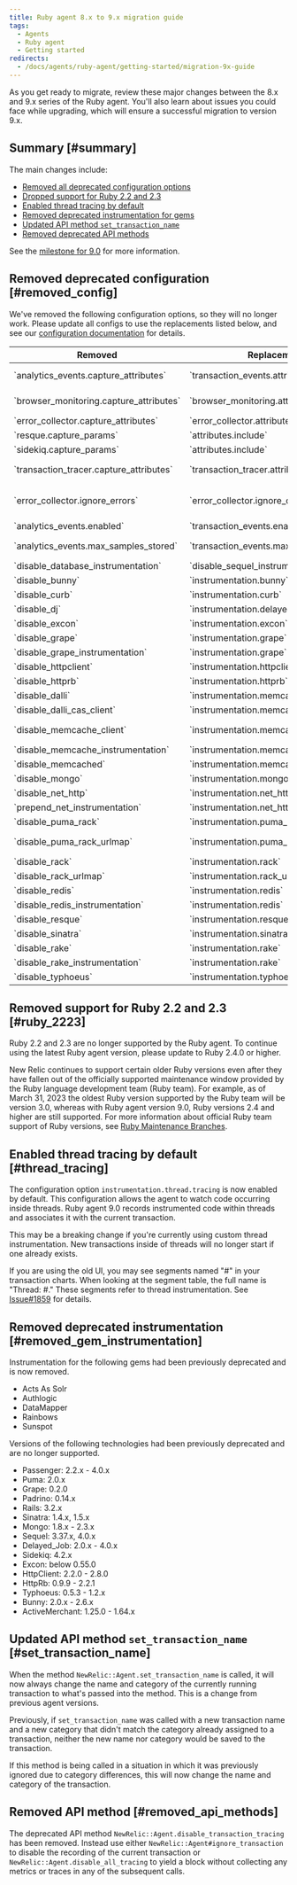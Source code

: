 ```yaml
---
title: Ruby agent 8.x to 9.x migration guide
tags:
  - Agents
  - Ruby agent
  - Getting started
redirects:
  - /docs/agents/ruby-agent/getting-started/migration-9x-guide
---
```


As you get ready to migrate, review these major changes between the 8.x and 9.x series of the Ruby agent. You'll also learn about issues you could face while upgrading, which will ensure a successful migration to version 9.x.

## Summary [#summary]

The main changes include:

* [Removed all deprecated configuration options](#removed_config)
* [Dropped support for Ruby 2.2 and 2.3](#ruby_2223)
* [Enabled thread tracing by default](#thread_tracing)
* [Removed deprecated instrumentation for gems](#removed_gem_instrumentation)
* [Updated API method `set_transaction_name`](#set_transaction_name)
* [Removed deprecated API methods](#removed_api_methods)

See the [milestone for 9.0](https://github.com/newrelic/newrelic-ruby-agent/milestone/28?closed=1) for more information.

## Removed deprecated configuration [#removed_config]

  We've removed the following configuration options, so they will no longer work. Please update all configs to use the replacements listed below, and see our [configuration documentation](/docs/apm/agents/ruby-agent/configuration/ruby-agent-configuration) for details.

<table>
  <thead>
      <tr>
        <th>Removed</th>
        <th>Replacement</th>
        <th>`newrelic.yml` example</th>
      </tr>
  </thead>
  <tbody>
      <tr>
        <td>`analytics_events.capture_attributes`</td>
        <td>`transaction_events.attributes.enabled`</td>
        <td>`transaction_events.attributes.enabled: false`</td>
      </tr>
      <tr>
        <td>`browser_monitoring.capture_attributes`</td>
        <td>`browser_monitoring.attributes.enabled`</td>
        <td>`browser_monitoring.attributes.enabled: false`</td>
      </tr>
      <tr>
        <td>`error_collector.capture_attributes`</td>
        <td>`error_collector.attributes.enabled`</td>
        <td>`error_collector.attributes.enabled: false`</td>
      </tr>
      <tr>
        <td>`resque.capture_params`</td>
        <td>`attributes.include`</td>
        <td>`attributes.include: [&#39;job.resque.args.*&#39;]`</td>
      </tr>
      <tr>
        <td>`sidekiq.capture_params`</td>
        <td>`attributes.include`</td>
        <td>`attributes.include: [&#39;job.sidekiq.args.*&#39;]`</td>
      </tr>
      <tr>
        <td>`transaction_tracer.capture_attributes`</td>
        <td>`transaction_tracer.attributes.enabled`</td>
        <td>`transaction_tracer.attributes.enabled: false`</td>
      </tr>
      <tr>
        <td>`error_collector.ignore_errors`</td>
        <td>`error_collector.ignore_classes`</td>
        <td>`error_collector.ignore_classes: [&#39;ActionController::RoutingError&#39;, &#39;CustomError&#39;]`</td>
      </tr>
      <tr>
        <td>`analytics_events.enabled`</td>
        <td>`transaction_events.enabled`</td>
        <td>`transaction_events.enabled: false`</td>
      </tr>
      <tr>
        <td>`analytics_events.max_samples_stored`</td>
        <td>`transaction_events.max_samples_stored`</td>
        <td>`transaction_events.max_samples_stored: 1200`</td>
      </tr>
      <tr>
        <td>`disable_database_instrumentation`</td>
        <td>`disable_sequel_instrumentation`</td>
        <td>`disable_sequel_instrumentation: true`</td>
      </tr>
      <tr>
        <td>`disable_bunny`</td>
        <td>`instrumentation.bunny`</td>
        <td>`instrumentation.bunny: disabled`</td>
      </tr>
      <tr>
        <td>`disable_curb`</td>
        <td>`instrumentation.curb`</td>
        <td>`instrumentation.curb: disabled`</td>
      </tr>
      <tr>
        <td>`disable_dj`</td>
        <td>`instrumentation.delayed_job`</td>
        <td>`instrumentation.delayed_job: disabled`</td>
      </tr>
      <tr>
        <td>`disable_excon`</td>
        <td>`instrumentation.excon`</td>
        <td>`instrumentation.excon: disabled`</td>
      </tr>
      <tr>
        <td>`disable_grape`</td>
        <td>`instrumentation.grape`</td>
        <td>`instrumentation.grape: disabled`</td>
      </tr>
      <tr>
        <td>`disable_grape_instrumentation`</td>
        <td>`instrumentation.grape`</td>
        <td>`instrumentation.grape: disabled`</td>
      </tr>
      <tr>
        <td>`disable_httpclient`</td>
        <td>`instrumentation.httpclient`</td>
        <td>`instrumentation.httpcient: disabled`</td>
      </tr>
      <tr>
        <td>`disable_httprb`</td>
        <td>`instrumentation.httprb`</td>
        <td>`instrumentation.httprb: disabled`</td>
      </tr>
      <tr>
        <td>`disable_dalli`</td>
        <td>`instrumentation.memcache`</td>
        <td>`instrumentation.memcache: disabled`</td>
      </tr>
      <tr>
        <td>`disable_dalli_cas_client`</td>
        <td>`instrumentation.memcache`</td>
        <td>`instrumentation.memcache: disabled`</td>
      </tr>
      <tr>
        <td>`disable_memcache_client`</td>
        <td>`instrumentation.memcache-client`</td>
        <td>`instrumentation.memcache-client: disabled`</td>
      </tr>
      <tr>
        <td>`disable_memcache_instrumentation`</td>
        <td>`instrumentation.memcache`</td>
        <td>`instrumentation.memcache: disabled`</td>
      </tr>
      <tr>
        <td>`disable_memcached`</td>
        <td>`instrumentation.memcached`</td>
        <td>`instrumentation.memcached: disabled`</td>
      </tr>
      <tr>
        <td>`disable_mongo`</td>
        <td>`instrumentation.mongo`</td>
        <td>`instrumentation.mongo: disabled`</td>
      </tr>
      <tr>
        <td>`disable_net_http`</td>
        <td>`instrumentation.net_http`</td>
        <td>`instrumentation.net_http: disabled`</td>
      </tr>
      <tr>
        <td>`prepend_net_instrumentation`</td>
        <td>`instrumentation.net_http`</td>
        <td>`instrumentation.net_http: prepend`</td>
      </tr>
      <tr>
        <td>`disable_puma_rack`</td>
        <td>`instrumentation.puma_rack`</td>
        <td>`instrumentation.puma_rack: disabled`</td>
      </tr>
      <tr>
        <td>`disable_puma_rack_urlmap`</td>
        <td>`instrumentation.puma_rack_urlmap`</td>
        <td>`instrumentation.puma_rack_urlmap: disabled`</td>
      </tr>
      <tr>
        <td>`disable_rack`</td>
        <td>`instrumentation.rack`</td>
        <td>`instrumentation.rack: disabled`</td>
      </tr>
      <tr>
        <td>`disable_rack_urlmap`</td>
        <td>`instrumentation.rack_urlmap`</td>
        <td>`instrumentation.rack_urlmap: disabled`</td>
      </tr>
      <tr>
        <td>`disable_redis`</td>
        <td>`instrumentation.redis`</td>
        <td>`instrumentation.redis: disabled`</td>
      </tr>
      <tr>
        <td>`disable_redis_instrumentation`</td>
        <td>`instrumentation.redis`</td>
        <td>`instrumentation.redis: disabled`</td>
      </tr>
      <tr>
        <td>`disable_resque`</td>
        <td>`instrumentation.resque`</td>
        <td>`instrumentation.resque: disabled`</td>
      </tr>
      <tr>
        <td>`disable_sinatra`</td>
        <td>`instrumentation.sinatra`</td>
        <td>`instrumentation.sinatra: disabled`</td>
      </tr>
      <tr>
        <td>`disable_rake`</td>
        <td>`instrumentation.rake`</td>
        <td>`instrumentation.rake: disabled`</td>
      </tr>
      <tr>
        <td>`disable_rake_instrumentation`</td>
        <td>`instrumentation.rake`</td>
        <td>`instrumentation.rake: disabled`</td>
      </tr>
      <tr>
        <td>`disable_typhoeus`</td>
        <td>`instrumentation.typhoeus`</td>
        <td>`instrumentation.typhoeus: disabled`</td>
      </tr>
  </tbody>
</table>

## Removed support for Ruby 2.2 and 2.3 [#ruby_2223]

  Ruby 2.2 and 2.3 are no longer supported by the Ruby agent. To continue using the latest Ruby agent version, please update to Ruby 2.4.0 or higher.

  New Relic continues to support certain older Ruby versions even after they have fallen out of the officially supported maintenance window provided by the Ruby language development team (Ruby team). For example, as of March 31, 2023 the oldest Ruby version supported by the Ruby team will be version 3.0, whereas with Ruby agent version 9.0, Ruby versions 2.4 and higher are still supported. For more information about official Ruby team support of Ruby versions, see [Ruby Maintenance Branches](https://www.ruby-lang.org/en/downloads/branches/).


## Enabled thread tracing by default [#thread_tracing]

  The configuration option `instrumentation.thread.tracing` is now enabled by default. This configuration allows the agent to watch code occurring inside threads. Ruby agent 9.0 records instrumented code within threads and associates it with the current transaction. 
  
  This may be a breaking change if you're currently using custom thread instrumentation. New transactions inside of threads will no longer start if one already exists.

  If you are using the old UI, you may see segments named "#" in your transaction charts. When looking at the segment table, the full name is "Thread: \#." These segments refer to thread instrumentation. See [Issue#1859](https://github.com/newrelic/newrelic-ruby-agent/issues/1859#issuecomment-1466774812) for details.

## Removed deprecated instrumentation [#removed_gem_instrumentation]

  Instrumentation for the following gems had been previously deprecated and is now removed.

  * Acts As Solr
  * Authlogic
  * DataMapper
  * Rainbows
  * Sunspot

  Versions of the following technologies had been previously deprecated and are no longer supported.

  * Passenger: 2.2.x - 4.0.x
  * Puma: 2.0.x
  * Grape: 0.2.0
  * Padrino: 0.14.x
  * Rails: 3.2.x
  * Sinatra: 1.4.x, 1.5.x
  * Mongo: 1.8.x - 2.3.x
  * Sequel: 3.37.x, 4.0.x
  * Delayed_Job: 2.0.x - 4.0.x
  * Sidekiq: 4.2.x
  * Excon: below 0.55.0
  * HttpClient: 2.2.0 - 2.8.0
  * HttpRb: 0.9.9 - 2.2.1
  * Typhoeus: 0.5.3 - 1.2.x
  * Bunny: 2.0.x - 2.6.x
  * ActiveMerchant: 1.25.0 - 1.64.x


## Updated API method `set_transaction_name` [#set_transaction_name]

  When the method `NewRelic::Agent.set_transaction_name` is called, it will now always change the name and category of the currently running transaction to what's passed into the method. This is a change from previous agent versions.

  Previously, if `set_transaction_name` was called with a new transaction name and a new category that didn't match the category already assigned to a transaction, neither the new name nor category would be saved to the transaction.

  If this method is being called in a situation in which it was previously ignored due to category differences, this will now change the name and category of the transaction.


## Removed API method [#removed_api_methods]

  The deprecated API method `NewRelic::Agent.disable_transaction_tracing` has been removed. Instead use either `NewRelic::Agent#ignore_transaction` to disable the recording of the current transaction or `NewRelic::Agent.disable_all_tracing` to yield a block without collecting any metrics or traces in any of the subsequent calls.
